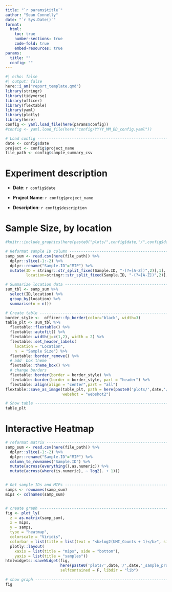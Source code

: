 ```yaml
---
title: "`r params$title`"
author: "Sean Connelly"
date: "`r Sys.Date()`"
format: 
  html:
    toc: true
    number-sections: true
    code-fold: true
    embed-resources: true
params:
  title: ""
  config: ""
---
```


```r
#| echo: false
#| output: false
here::i_am("report_template.qmd")
library(stringr)
library(tidyverse)
library(officer)
library(flextable)
library(yaml)
library(plotly)
library(here)
config <- yaml.load_file(here(params$config))
#config <- yaml.load_file(here("config/YYYY_MM_DD_config.yaml"))

# Load config -------------------------------------------------------------
date <- config$date
project <- config$project_name
file_path <- config$sample_summary_csv
```

# Experiment description

- **Date**: `r config$date`

- **Project Name**: `r config$project_name`

- **Description**: `r config$description`

# Sample Size, by location

```r
#knitr::include_graphics(here(paste0("plots/",config$date,"/",config$date,"_tbl.png")))

# Reformat sample ID column -----------------------------------------------
samp_sum <- read.csv(here(file_path)) %>% 
  dplyr::slice(-1:-2) %>% 
  dplyr::rename("Sample.ID"="MIP") %>% 
  mutate(ID = stringr::str_split_fixed(Sample.ID, "-(?=[A-Z])",2)[,1],
         location=stringr::str_split_fixed(Sample.ID, "-(?=[A-Z])",2)[,2]) 

# Summarize location data -------------------------------------------------
sum_tbl <- samp_sum %>% 
  select(ID,location) %>% 
  group_by(location) %>% 
  summarise(n = n())

# Create table ------------------------------------------------------------
border_style <-  officer::fp_border(color="black", width=3)
table_plt <- sum_tbl %>%  
  flextable::flextable() %>% 
  flextable::autofit() %>% 
  flextable::width(j=c(1,2), width = 2) %>% 
  flextable::set_header_labels(
    location = "Location",
    n  = "Sample Size") %>% 
  flextable::border_remove() %>% 
  # add  box theme
  flextable::theme_box() %>%
  # change borders
  flextable::border(border = border_style) %>% 
  flextable::border(border = border_style, part = "header") %>% 
  flextable::align(align = "center",part = "all")
flextable::save_as_image(table_plt, path = here(paste0('plots/',date,'/',date,'_tbl.png')), 
                         webshot = "webshot2")
```

```r
# Show table ------------------------------------------------------------
table_plt
```

# Interactive Heatmap

```r
# reformat matrix ---------------------------------------------------------
samp_sum <- read.csv(here(file_path)) %>% 
  dplyr::slice(-1:-2) %>% 
  dplyr::rename("Sample.ID"="MIP") %>%
  column_to_rownames("Sample.ID") %>% 
  mutate(across(everything(),as.numeric)) %>% 
  mutate(across(where(is.numeric), ~ log2(. + 1)))


# Get sample IDs and MIPs -------------------------------------------------
samps <- rownames(samp_sum)
mips <- colnames(samp_sum)


# create graph ------------------------------------------------------------
fig <- plot_ly(
  z = as.matrix(samp_sum),
  x = mips,
  y = samps,
  type = "heatmap",
  colorscale = "Viridis",
  colorbar = list(title = list(text = "<b>log2(UMI_Counts + 1)</b>", side = "top"))) %>%
  plotly::layout(
    xaxis = list(title = "mips", side = "bottom"),
    yaxis = list(title = "samples"))
htmlwidgets::saveWidget(fig,
                        here(paste0('plots/',date,'/',date,'_sample_probe_UMI.html')),
                        selfcontained = F, libdir = "lib")

# show graph ------------------------------------------------------------
fig
```
